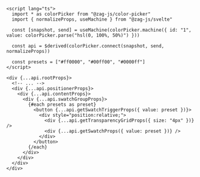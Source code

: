 ```svelte {18-25}
<script lang="ts">
  import * as colorPicker from "@zag-js/color-picker"
  import { normalizeProps, useMachine } from "@zag-js/svelte"

  const [snapshot, send] = useMachine(colorPicker.machine({ id: "1", value: colorPicker.parse("hsl(0, 100%, 50%)") }))

  const api = $derived(colorPicker.connect(snapshot, send, normalizeProps))

  const presets = ["#ff0000", "#00ff00", "#0000ff"]
</script>

<div {...api.rootProps}>
  <!-- ... -->
  <div {...api.positionerProps}>
    <div {...api.contentProps}>
      <div {...api.swatchGroupProps}>
        {#each presets as preset}
          <button {...api.getSwatchTriggerProps({ value: preset })}>
            <div style="position:relative;">
              <div {...api.getTransparencyGridProps({ size: "4px" })} />
              <div {...api.getSwatchProps({ value: preset })} />
            </div>
          </button>
        {/each}
      </div>
    </div>
  </div>
</div>
```
